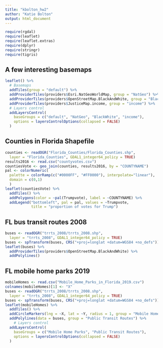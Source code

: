 ```yaml
---
title: "kbolton_hw2"
author: "Katie Bolton"
output: html_document
---
```


```r
require(rgdal)
require(leaflet)
require(leaflet.extras)
require(dplyr)
require(stringr)
require(tigris)
```

## A few interesting basemaps


```r
leaflet() %>%
  # Basemaps
  addTiles(group = "default") %>%
  addProviderTiles(providers$Esri.NatGeoWorldMap, group = "NatGeo") %>%
  addProviderTiles(providers$OpenStreetMap.BlackAndWhite, group = "BlackWhite") %>%
  addProviderTiles(providers$JusticeMap.income, group = "income") %>%
  # Layers control
  addLayersControl(
    baseGroups = c("default", "NatGeo", "BlackWhite", "income"),
    options = layersControlOptions(collapsed = FALSE)
  )
```

## Counties in Florida Shapefile

```r
counties <- readOGR("Florida_Counties/Florida_Counties.shp",
  layer = "Florida_Counties", GDAL1_integer64_policy = TRUE)
results2016 <- read.csv("countyvotes.csv")
countiesVote <- geo_join(counties, results2016, by = "COUNTYNAME")
pal <- colorNumeric(
  palette = colorRamp(c("#0000FF", "#FF0000"), interpolate="linear"),
  domain = c(0,1)
  )
leaflet(countiesVote) %>%
  addTiles() %>%
  addPolygons(color = ~pal(Trumpvote), label = ~COUNTYNAME) %>%
  addLegend("bottomleft", pal = pal, values = ~Trumpvote,
            title = "proportion of votes for Trump")
```


## FL bus transit routes 2008 

```r
buses <- readOGR("trrts_2008/trrts_2008.shp",
  layer = "trrts_2008", GDAL1_integer64_policy = TRUE)
buses <- spTransform(buses, CRS("+proj=longlat +datum=WGS84 +no_defs"))
leaflet(buses) %>%
  addProviderTiles(providers$OpenStreetMap.BlackAndWhite) %>%
  addPolylines()
```

## FL mobile home parks 2019

```r
mobileHomes <- read.csv("Mobile_Home_Parks_in_Florida_2019.csv")
colnames(mobileHomes)[1] <- "X"
buses <- readOGR("trrts_2008/trrts_2008.shp",
  layer = "trrts_2008", GDAL1_integer64_policy = TRUE)
buses <- spTransform(buses, CRS("+proj=longlat +datum=WGS84 +no_defs"))
leaflet(mobileHomes) %>%
  addTiles() %>%
  addCircleMarkers(lng = ~X, lat = ~Y, radius = 1, group = "Mobile Home Parks") %>%
  addPolylines(data = buses, group = "Public Transit Routes") %>%
    # Layers control
  addLayersControl(
    baseGroups = c("Mobile Home Parks", "Public Transit Routes"),
    options = layersControlOptions(collapsed = FALSE)
  )
```